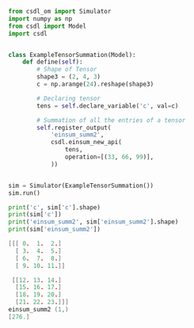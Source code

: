 ```py
from csdl_om import Simulator
import numpy as np
from csdl import Model
import csdl


class ExampleTensorSummation(Model):
    def define(self):
        # Shape of Tensor
        shape3 = (2, 4, 3)
        c = np.arange(24).reshape(shape3)

        # Declaring tensor
        tens = self.declare_variable('c', val=c)

        # Summation of all the entries of a tensor
        self.register_output(
            'einsum_summ2',
            csdl.einsum_new_api(
                tens,
                operation=[(33, 66, 99)],
            ))


sim = Simulator(ExampleTensorSummation())
sim.run()

print('c', sim['c'].shape)
print(sim['c'])
print('einsum_summ2', sim['einsum_summ2'].shape)
print(sim['einsum_summ2'])
```


```c (2, 4, 3)
[[[ 0.  1.  2.]
  [ 3.  4.  5.]
  [ 6.  7.  8.]
  [ 9. 10. 11.]]

 [[12. 13. 14.]
  [15. 16. 17.]
  [18. 19. 20.]
  [21. 22. 23.]]]
einsum_summ2 (1,)
[276.]
```
